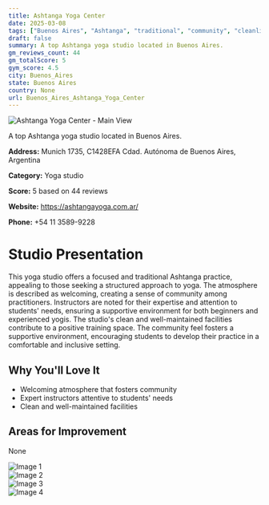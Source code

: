 ```yaml
---
title: Ashtanga Yoga Center
date: 2025-03-08
tags: ["Buenos Aires", "Ashtanga", "traditional", "community", "cleanliness", "Buenos Aires"]  
draft: false
summary: A top Ashtanga yoga studio located in Buenos Aires.
gm_reviews_count: 44
gm_totalScore: 5
gym_score: 4.5
city: Buenos_Aires
state: Buenos Aires
country: None
url: Buenos_Aires_Ashtanga_Yoga_Center
---
```


<div className="aspect-[16/9] relative my-8">
  <img 
    src="https://lh5.googleusercontent.com/p/AF1QipMUY3St8_LjoCfC4G6DgMWNqXGBmeRDdSk_0fyo=w1920-h1080-k-no"
    alt="Ashtanga Yoga Center - Main View"
    className="object-cover absolute inset-0 w-full h-full rounded-lg"
  />
</div>

A top Ashtanga yoga studio located in Buenos Aires.

**Address:** Munich 1735, C1428EFA Cdad. Autónoma de Buenos Aires, Argentina

**Category:** Yoga studio

**Score:** 5 based on 44 reviews

**Website:** https://ashtangayoga.com.ar/

**Phone:** +54 11 3589-9228

# Studio Presentation

This yoga studio offers a focused and traditional Ashtanga practice, appealing to those seeking a structured approach to yoga. The atmosphere is described as welcoming, creating a sense of community among practitioners. Instructors are noted for their expertise and attention to students' needs, ensuring a supportive environment for both beginners and experienced yogis. The studio's clean and well-maintained facilities contribute to a positive training space.
The community feel fosters a supportive environment, encouraging students to develop their practice in a comfortable and inclusive setting.

## Why You'll Love It

- Welcoming atmosphere that fosters community
- Expert instructors attentive to students' needs
- Clean and well-maintained facilities

## Areas for Improvement

None

<div className="grid grid-cols-1 xl:grid-cols-2 gap-4 my-8">
<div className="aspect-[4/3] relative"><img src="https://lh3.googleusercontent.com/p/AF1QipOoZgV37Kb92FKnP4yriXBfoMLyjQ_6o6jo9gQd=w1920-h1080-k-no" alt="Image 1" className="object-cover absolute inset-0 w-full h-full rounded-lg" /></div>
<div className="aspect-[4/3] relative"><img src="https://lh5.googleusercontent.com/p/AF1QipNgvK1PkJsYX57CKK_3dS-n8Qgr37NNuYaRMrz9=w1920-h1080-k-no" alt="Image 2" className="object-cover absolute inset-0 w-full h-full rounded-lg" /></div>
<div className="aspect-[4/3] relative"><img src="https://lh5.googleusercontent.com/p/AF1QipNz86b5jw45IMCtVvEThcK1aNQsr9-VJ8jab51l=w1920-h1080-k-no" alt="Image 3" className="object-cover absolute inset-0 w-full h-full rounded-lg" /></div>
<div className="aspect-[4/3] relative"><img src="https://lh5.googleusercontent.com/p/AF1QipNMMus-M_G5v9oWJYnjUjuYTHr_0lX1nQs89-NI=w1920-h1080-k-no" alt="Image 4" className="object-cover absolute inset-0 w-full h-full rounded-lg" /></div>
</div>